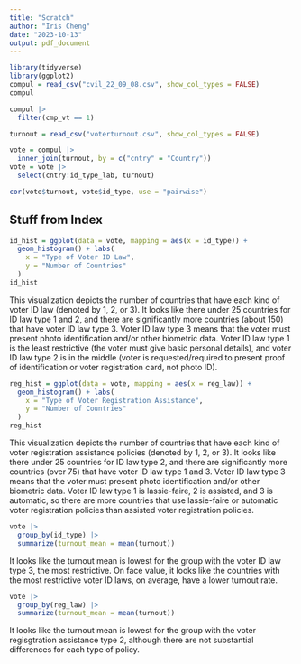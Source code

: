 ```yaml
---
title: "Scratch"
author: "Iris Cheng"
date: "2023-10-13"
output: pdf_document
---
```


```r
library(tidyverse)
library(ggplot2)
compul = read_csv("cvil_22_09_08.csv", show_col_types = FALSE)
compul
```


```r
compul |>
  filter(cmp_vt == 1)
```

```r
turnout = read_csv("voterturnout.csv", show_col_types = FALSE)
```

```r
vote = compul |>
  inner_join(turnout, by = c("cntry" = "Country"))
vote = vote |>
  select(cntry:id_type_lab, turnout)
```

```r
cor(vote$turnout, vote$id_type, use = "pairwise")
```

## Stuff from Index


```r
id_hist = ggplot(data = vote, mapping = aes(x = id_type)) + 
  geom_histogram() + labs(
    x = "Type of Voter ID Law",
    y = "Number of Countries"
  )
id_hist
```

This visualization depicts the number of countries that have each kind of voter ID law (denoted by 1, 2, or 3). It looks like there under 25 countries for ID law type 1 and 2, and there are significantly more countries (about 150) that have voter ID law type 3. Voter ID law type 3 means that the voter must present photo identification and/or other biometric data. Voter ID law type 1 is the least restrictive (the voter must give basic personal details), and voter ID law type 2 is in the middle (voter is requested/required to present proof of identification or voter registration card, not photo ID). 


```r
reg_hist = ggplot(data = vote, mapping = aes(x = reg_law)) + 
  geom_histogram() + labs(
    x = "Type of Voter Registration Assistance",
    y = "Number of Countries"
  )
reg_hist
```


This visualization depicts the number of countries that have each kind of voter registration assistance policies (denoted by 1, 2, or 3). It looks like there under 25 countries for ID law type 2, and there are significantly more countries (over 75) that have voter ID law type 1 and 3. Voter ID law type 3 means that the voter must present photo identification and/or other biometric data. Voter ID law type 1 is lassie-faire, 2 is assisted, and 3 is automatic, so there are more countries that use lassie-faire or automatic voter registration policies than assisted voter registration policies. 

```r
vote |>
  group_by(id_type) |>
  summarize(turnout_mean = mean(turnout))
```


It looks like the turnout mean is lowest for the group with the voter ID law type 3, the most restrictive. On face value, it looks like the countries with the most restrictive voter ID laws, on average, have a lower turnout rate. 


```r
vote |>
  group_by(reg_law) |>
  summarize(turnout_mean = mean(turnout))
```

It looks like the turnout mean is lowest for the group with the voter regisgtration assistance type 2, although there are not substantial differences for each type of policy. 